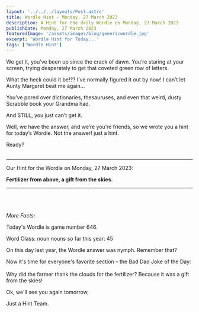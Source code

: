 ```yaml
---
layout: '../../../layouts/Post.astro'
title: Wordle Hint - Monday, 27 March 2023
description: A Hint for the daily Wordle on Monday, 27 March 2023
publishDate: Monday, 27 March 2023
featuredImage: '/assets/images/blog/genericwordle.jpg'
excerpt: 'Wordle Hint for Today...'
tags: ['Wordle Hint']
---
```


We get it, you’ve been up since the crack of dawn. You’re staring at your screen, trying desperately to get that coveted green row of letters. 

What the heck could it be!??
I’ve normally figured it out by now!
I can’t let Aunty Margaret beat me again… 

You’ve pored over dictionaries, thesauruses, and even that weird, dusty Scrabble book your Grandma had.

And STILL, you just can’t get it. 

Well, we have the answer, and we’re you’re friends, so we wrote you a hint for today’s Wordle.
Not the answer! just a hint. 

Ready?<br /><br />

----

Our Hint for the Wordle on Monday, 27 March 2023:

**Fertilizer from above, a gift from the skies.** 


----

<br /><br /><br />*More Facts:*

Today's Wordle is game number 646.

Word Class: noun nouns so far this year: 45 

On this day last year, the Wordle answer was nymph. Remember that? 

Now it's time for everyone's favorite section – the Bad Dad Joke of the Day:<br /><br />Why did the farmer thank the clouds for the fertilizer? Because it was a gift from the skies! 

Ok, we'll see you again tomorrow, 

Just a Hint Team.